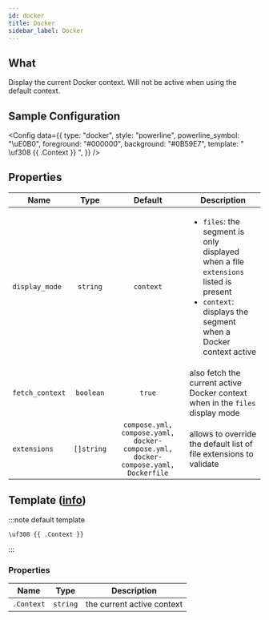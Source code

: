 ```yaml
---
id: docker
title: Docker
sidebar_label: Docker
---
```


## What

Display the current Docker context. Will not be active when using the default context.

## Sample Configuration


<Config
  data={{
    type: "docker",
    style: "powerline",
    powerline_symbol: "\uE0B0",
    foreground: "#000000",
    background: "#0B59E7",
    template: " \uf308 {{ .Context }} ",
  }}
/>

## Properties

| Name            |    Type    |                                      Default                                     | Description                                                                                                                                                              |
| --------------- | :--------: | :------------------------------------------------------------------------------: | ------------------------------------------------------------------------------------------------------------------------------------------------------------------------ |
| `display_mode`  |  `string`  |                                     `context`                                    | <ul><li>`files`: the segment is only displayed when a file `extensions` listed is present</li><li>`context`: displays the segment when a Docker context active</li></ul> |
| `fetch_context` | `boolean`  |                                      `true`                                      | also fetch the current active Docker context when in the `files` display mode                                                                                            |
| `extensions`    | `[]string` | `compose.yml, compose.yaml, docker-compose.yml, docker-compose.yaml, Dockerfile` | allows to override the default list of file extensions to validate                                                                                                       |

## Template ([info][templates])

:::note default template

```template
\uf308 {{ .Context }}
```

:::

### Properties

| Name       | Type     | Description                |
| ---------- | -------- | -------------------------- |
| `.Context` | `string` | the current active context |

[go-text-template]: https://golang.org/pkg/text/template/
[templates]: /docs/configuration/templates
